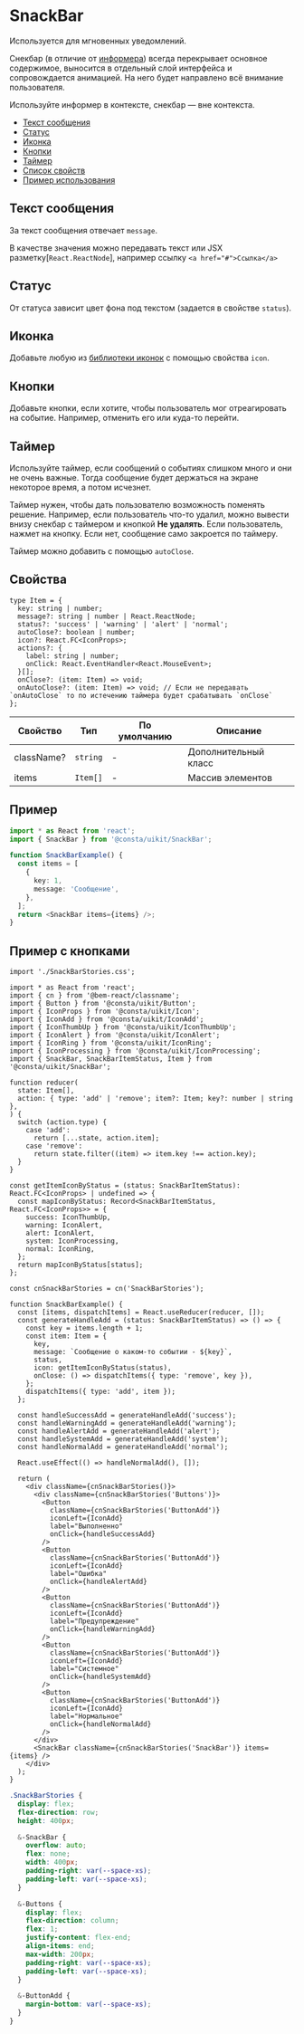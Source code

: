 
# SnackBar

Используется для мгновенных уведомлений.

Снекбар (в отличие от [информера](?path=/docs/components-informer--playground))
всегда перекрывает основное содержимое, выносится в отдельный слой интерфейса
и сопровождается анимацией. На него будет направлено всё внимание пользователя.

Используйте информер в контексте, снекбар — вне контекста.

- [Текст сообщения](#текст-сообщения)
- [Статус](#статус)
- [Иконка](#иконка)
- [Кнопки](#кнопки)
- [Таймер](#таймер)
- [Список свойств](#свойства)
- [Пример использования](#пример)

## Текст сообщения

За текст сообщения отвечает `message`.

В качестве значения можно передавать текст или JSX разметку[`React.ReactNode`], например ссылку `<a href="#">Ссылка</a>`

## Статус

От статуса зависит цвет фона под текстом (задается в свойстве `status`).

<SnackBarExampleStatus />

## Иконка

Добавьте любую из [библиотеки иконок](?path=/story/components-icons--playground) с помощью свойства `icon`.

<SnackBarExampleIcon />

## Кнопки

Добавьте кнопки, если хотите, чтобы пользователь мог отреагировать на событие.
Например, отменить его или куда-то перейти.

<SnackBarExampleButtons />

## Таймер

Используйте таймер, если сообщений о событиях слишком много и они не очень важные.
Тогда сообщение будет держаться на экране некоторое время, а потом исчезнет.

Таймер нужен, чтобы дать пользователю возможность поменять решение. Например,
если пользователь что-то удалил, можно вывести внизу снекбар с таймером и кнопкой
**Не удалять**. Если пользователь, нажмет на кнопку. Если нет, сообщение само закроется
по таймеру.

Таймер можно добавить с помощью `autoClose`.

<SnackBarExampleTimer />

## Свойства

```tsx
type Item = {
  key: string | number;
  message?: string | number | React.ReactNode;
  status?: 'success' | 'warning' | 'alert' | 'normal';
  autoClose?: boolean | number;
  icon?: React.FC<IconProps>;
  actions?: {
    label: string | number;
    onClick: React.EventHandler<React.MouseEvent>;
  }[];
  onClose?: (item: Item) => void;
  onAutoClose?: (item: Item) => void; // Если не передавать `onAutoClose` то по истечению таймера будет срабатывать `onClose`
};
```

| Свойство   | Тип      | По умолчанию | Описание             |
| ---------- | -------- | ------------ | -------------------- |
| className? | `string` | -            | Дополнительный класс |
| items      | `Item[]` | -            | Массив элементов     |

## Пример

```ts
import * as React from 'react';
import { SnackBar } from '@consta/uikit/SnackBar';

function SnackBarExample() {
  const items = [
    {
      key: 1,
      message: 'Сообщение',
    },
  ];
  return <SnackBar items={items} />;
}
```

<SnackBarExampleSimple />

## Пример с кнопками

```tsx
import './SnackBarStories.css';

import * as React from 'react';
import { cn } from '@bem-react/classname';
import { Button } from '@consta/uikit/Button';
import { IconProps } from '@consta/uikit/Icon';
import { IconAdd } from '@consta/uikit/IconAdd';
import { IconThumbUp } from '@consta/uikit/IconThumbUp';
import { IconAlert } from '@consta/uikit/IconAlert';
import { IconRing } from '@consta/uikit/IconRing';
import { IconProcessing } from '@consta/uikit/IconProcessing';
import { SnackBar, SnackBarItemStatus, Item } from '@consta/uikit/SnackBar';

function reducer(
  state: Item[],
  action: { type: 'add' | 'remove'; item?: Item; key?: number | string },
) {
  switch (action.type) {
    case 'add':
      return [...state, action.item];
    case 'remove':
      return state.filter((item) => item.key !== action.key);
  }
}

const getItemIconByStatus = (status: SnackBarItemStatus): React.FC<IconProps> | undefined => {
  const mapIconByStatus: Record<SnackBarItemStatus, React.FC<IconProps>> = {
    success: IconThumbUp,
    warning: IconAlert,
    alert: IconAlert,
    system: IconProcessing,
    normal: IconRing,
  };
  return mapIconByStatus[status];
};

const cnSnackBarStories = cn('SnackBarStories');

function SnackBarExample() {
  const [items, dispatchItems] = React.useReducer(reducer, []);
  const generateHandleAdd = (status: SnackBarItemStatus) => () => {
    const key = items.length + 1;
    const item: Item = {
      key,
      message: `Сообщение о каком-то событии - ${key}`,
      status,
      icon: getItemIconByStatus(status),
      onClose: () => dispatchItems({ type: 'remove', key }),
    };
    dispatchItems({ type: 'add', item });
  };

  const handleSuccessAdd = generateHandleAdd('success');
  const handleWarningAdd = generateHandleAdd('warning');
  const handleAlertAdd = generateHandleAdd('alert');
  const handleSystemAdd = generateHandleAdd('system');
  const handleNormalAdd = generateHandleAdd('normal');

  React.useEffect(() => handleNormalAdd(), []);

  return (
    <div className={cnSnackBarStories()}>
      <div className={cnSnackBarStories('Buttons')}>
        <Button
          className={cnSnackBarStories('ButtonAdd')}
          iconLeft={IconAdd}
          label="Выполненно"
          onClick={handleSuccessAdd}
        />
        <Button
          className={cnSnackBarStories('ButtonAdd')}
          iconLeft={IconAdd}
          label="Ошибка"
          onClick={handleAlertAdd}
        />
        <Button
          className={cnSnackBarStories('ButtonAdd')}
          iconLeft={IconAdd}
          label="Предупреждение"
          onClick={handleWarningAdd}
        />
        <Button
          className={cnSnackBarStories('ButtonAdd')}
          iconLeft={IconAdd}
          label="Системное"
          onClick={handleSystemAdd}
        />
        <Button
          className={cnSnackBarStories('ButtonAdd')}
          iconLeft={IconAdd}
          label="Нормальное"
          onClick={handleNormalAdd}
        />
      </div>
      <SnackBar className={cnSnackBarStories('SnackBar')} items={items} />
    </div>
  );
}
```

```css
.SnackBarStories {
  display: flex;
  flex-direction: row;
  height: 400px;

  &-SnackBar {
    overflow: auto;
    flex: none;
    width: 400px;
    padding-right: var(--space-xs);
    padding-left: var(--space-xs);
  }

  &-Buttons {
    display: flex;
    flex-direction: column;
    flex: 1;
    justify-content: flex-end;
    align-items: end;
    max-width: 200px;
    padding-right: var(--space-xs);
    padding-left: var(--space-xs);
  }

  &-ButtonAdd {
    margin-bottom: var(--space-xs);
  }
}
```

<SnackBarExampleWithButtons />
